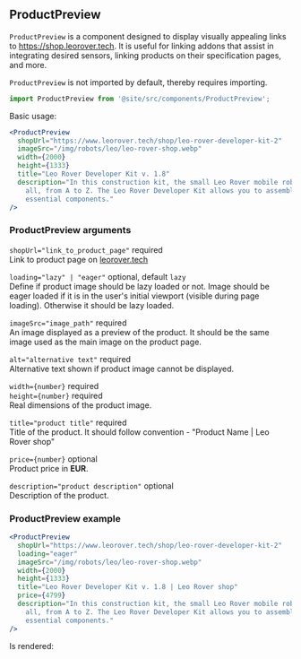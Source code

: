 
## ProductPreview

`ProductPreview` is a component designed to display visually appealing links to
https://shop.leorover.tech. It is useful for linking addons that assist in
integrating desired sensors, linking products on their specification pages, and
more.

`ProductPreview` is not imported by default, thereby requires importing.

```jsx
import ProductPreview from '@site/src/components/ProductPreview';
```

Basic usage:

```jsx
<ProductPreview
  shopUrl="https://www.leorover.tech/shop/leo-rover-developer-kit-2"
  imageSrc="/img/robots/leo/leo-rover-shop.webp"
  width={2000}
  height={1333}
  title="Leo Rover Developer Kit v. 1.8"
  description="In this construction kit, the small Leo Rover mobile robot contains
    all, from A to Z. The Leo Rover Developer Kit allows you to assemble the robot's
    essential components."
/>
```

### ProductPreview arguments

`shopUrl="link_to_product_page"` required \
Link to product page on [leorover.tech](https://leorover.tech)

`loading="lazy" | "eager"` optional, default `lazy` \
Define if product image should be lazy loaded or not. Image should be eager
loaded if it is in the user's initial viewport (visible during page loading).
Otherwise it should be lazy loaded.

`imageSrc="image_path"` required \
An image displayed as a preview of the product. It should be the same image used
as the main image on the product page.

`alt="alternative text"` required \
Alternative text shown if product image cannot be displayed.

`width={number}` required \
`height={number}` required \
Real dimensions of the product image.

`title="product title"` required \
Title of the product. It should follow convention - "Product Name | Leo Rover
shop"

`price={number}` optional \
Product price in **EUR**.

`description="product description"` optional \
Description of the product.

### ProductPreview example

```jsx
<ProductPreview
  shopUrl="https://www.leorover.tech/shop/leo-rover-developer-kit-2"
  loading="eager"
  imageSrc="/img/robots/leo/leo-rover-shop.webp"
  width={2000}
  height={1333}
  title="Leo Rover Developer Kit v. 1.8 | Leo Rover shop"
  price={4799}
  description="In this construction kit, the small Leo Rover mobile robot contains
    all, from A to Z. The Leo Rover Developer Kit allows you to assemble the robot's
    essential components."
/>
```

Is rendered:

<ProductPreview
  shopUrl="https://www.leorover.tech/shop/leo-rover-developer-kit-2"
  loading="eager"
  imageSrc="/img/robots/leo/leo-rover-shop.webp"
  width={2000}
  height={1333}
  title="Leo Rover Developer Kit v. 1.8 | Leo Rover shop"
  price={4799}
  description="In this construction kit, the small Leo Rover mobile robot contains
    all, from A to Z. The Leo Rover Developer Kit allows you to assemble the robot's
    essential components."
/>

